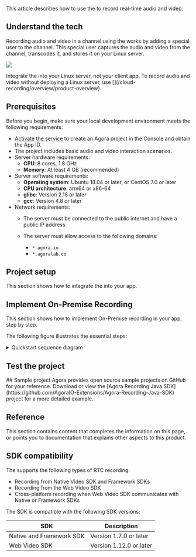 

This article describes how to use the <Vg k="OPREC_SDK" /> to record real-time audio and video.

## Understand the tech

Recording audio and video in a channel using the <Vg k="OPREC_SDK" /> works by adding a special user to the <Vg k="VSDK" /> channel. This special user captures the audio and video from the channel, transcodes it, and stores it on your Linux server.

![](\images/on-premise-recording/quickstart.svg)

<Admonition type="info">
Integrate the <Vg k="OPREC_SDK" /> into your Linux server, not your client app. To record audio and video without deploying a Linux server, use <Vg k="COMPANY" /> [<Vg k="CREC" />](/cloud-recording/overview/product-overview).
</Admonition>

## Prerequisites

Before you begin, make sure your local development environment meets the following requirements:

* [Activate the service](/on-premise-recording/get-started/manage-agora-account#generate-temporary-token/) to create an Agora project in the Console and obtain the App ID.
* The project includes basic audio and video interaction scenarios.
* Server hardware requirements:
  * **CPU**: 8 cores, 1.8 GHz
  * **Memory**: At least 4 GB (recommended)
* Server software requirements:
  * **Operating system**: Ubuntu 18.04 or later, or CentOS 7.0 or later
  * **CPU architecture**: arm64 or x86-64
  * **glibc**: Version 2.18 or later
  * **gcc**: Version 4.8 or later
* Network requirements:
  * The server must be connected to the public internet and have a public IP address.
  * The server must allow access to the following domains:

    * `*.agora.io`
    * `*.agoralab.co`

## Project setup

This section shows how to integrate the <Vg k="OPREC_SDK" /> into your app.

<ProjectSetup/>

## Implement On-Premise Recording

This section shows how to implement On-Premise recording in your app, step by step.

The following figure illustrates the essential steps:

<details>

<summary>Quickstart sequence diagram</summary>

![](\images\on-premise-recording/on-premise-recording-quickstart-logic-cpp.svg)
</details>

<ProjectImplement/>

## Test the project

<ProjectTest/>

<PlatformWrapper platform="linux-java">
## Sample project
Agora provides open source sample projects on GitHub for your reference. Download or view the [Agora Recording Java SDK](https://github.com/AgoraIO-Extensions/Agora-Recording-Java-SDK) project for a more detailed example.
</PlatformWrapper>

## Reference

This section contains content that completes the information on this page, or points you to documentation that explains other aspects to this product.

## SDK compatibility

The <Vg k="OPREC_SDK" /> supports the following types of RTC recording:

* Recording from Native Video SDK and Framework SDKs
* Recording from the Web Video SDK
* Cross-platform recording when Web Video SDK communicates with Native or Framework SDKs

The SDK is compatible with the following SDK versions:

| SDK                                | Description             |
| ---------------------------------- | ----------------------- |
| Native and Framework SDK | Version 1.7.0 or later  |
| Web Video SDK                  | Version 1.12.0 or later |
